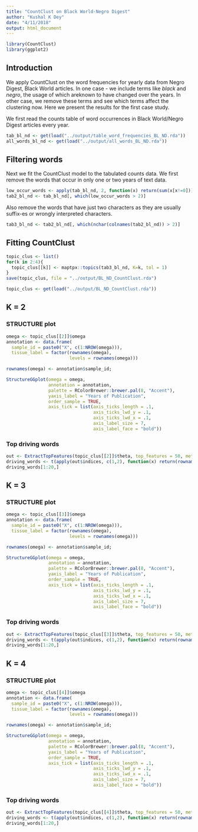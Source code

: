 ```yaml
---
title: "CountClust on Black World-Negro Digest"
author: "Kushal K Dey"
date: "4/11/2018"
output: html_document
---
```


```r
library(CountClust)
library(ggplot2)
```

## Introduction

We apply CountClust on the word frequencies for yearly data from Negro Digest,
Black World articles. In one case - we include terms like *black* and *negro*, 
the usage of which areknown to have changed over the years. In other case, we 
remove these terms and see which terms affect the clustering now. Here we present 
the results for the first case study.

We first read the counts table of word occurrences in Black World/Negro Digest
articles every year.

```r
tab_bl_nd <- get(load("../output/table_word_frequencies_BL_ND.rda"))
all_words_bl_nd <- get(load("../output/all_words_BL_ND.rda"))
```

## Filtering words 

Next we fit the CountClust model to the tabulated counts data. We first remove 
the words that occur in only one or two years of text data. 

```r
low_occur_words <- apply(tab_bl_nd, 2, function(x) return(sum(x[x!=0])))
tab2_bl_nd <- tab_bl_nd[, which(low_occur_words > 2)]
```

Also remove the words that have just two characters as they are usually suffix-es or wrongly
interpreted characters.

```r
tab3_bl_nd <- tab2_bl_nd[, which(nchar(colnames(tab2_bl_nd)) > 2)]
```

## Fitting CountClust

```r
topic_clus <- list()
for(k in 2:4){
  topic_clus[[k]] <- maptpx::topics(tab3_bl_nd, K=k, tol = 1)
}
save(topic_clus, file = "../output/BL_ND_CountClust.rda")
```


```r
topic_clus <- get(load("../output/BL_ND_CountClust.rda"))
```

## K = 2

### STRUCTURE plot 

```r
omega <- topic_clus[[2]]$omega
annotation <- data.frame(
  sample_id = paste0("X", c(1:NROW(omega))),
  tissue_label = factor(rownames(omega),
                        levels = rownames(omega)))

rownames(omega) <- annotation$sample_id;

StructureGGplot(omega = omega,
                annotation = annotation,
                palette = RColorBrewer::brewer.pal(8, "Accent"),
                yaxis_label = "Years of Publication",
                order_sample = TRUE,
                axis_tick = list(axis_ticks_length = .1,
                                 axis_ticks_lwd_y = .1,
                                 axis_ticks_lwd_x = .1,
                                 axis_label_size = 7,
                                 axis_label_face = "bold"))

```

### Top driving words 

```r
out <- ExtractTopFeatures(topic_clus[[2]]$theta, top_features = 50, method = "poisson", options = "min")
driving_words <- t(apply(out$indices, c(1,2), function(x) return(rownames(topic_clus[[2]]$theta)[x])))
driving_words[1:20,]
```

## K = 3

### STRUCTURE plot 

```r
omega <- topic_clus[[3]]$omega
annotation <- data.frame(
  sample_id = paste0("X", c(1:NROW(omega))),
  tissue_label = factor(rownames(omega),
                        levels = rownames(omega)))

rownames(omega) <- annotation$sample_id;

StructureGGplot(omega = omega,
                annotation = annotation,
                palette = RColorBrewer::brewer.pal(8, "Accent"),
                yaxis_label = "Years of Publication",
                order_sample = TRUE,
                axis_tick = list(axis_ticks_length = .1,
                                 axis_ticks_lwd_y = .1,
                                 axis_ticks_lwd_x = .1,
                                 axis_label_size = 7,
                                 axis_label_face = "bold"))

```

### Top driving words 

```r
out <- ExtractTopFeatures(topic_clus[[3]]$theta, top_features = 50, method = "poisson", options = "min")
driving_words <- t(apply(out$indices, c(1,2), function(x) return(rownames(topic_clus[[3]]$theta)[x])))
driving_words[1:20,]
```

## K = 4

### STRUCTURE plot 

```r
omega <- topic_clus[[4]]$omega
annotation <- data.frame(
  sample_id = paste0("X", c(1:NROW(omega))),
  tissue_label = factor(rownames(omega),
                        levels = rownames(omega)))

rownames(omega) <- annotation$sample_id;

StructureGGplot(omega = omega,
                annotation = annotation,
                palette = RColorBrewer::brewer.pal(8, "Accent"),
                yaxis_label = "Years of Publication",
                order_sample = TRUE,
                axis_tick = list(axis_ticks_length = .1,
                                 axis_ticks_lwd_y = .1,
                                 axis_ticks_lwd_x = .1,
                                 axis_label_size = 7,
                                 axis_label_face = "bold"))

```

### Top driving words 

```r
out <- ExtractTopFeatures(topic_clus[[4]]$theta, top_features = 50, method = "poisson", options = "min")
driving_words <- t(apply(out$indices, c(1,2), function(x) return(rownames(topic_clus[[4]]$theta)[x])))
driving_words[1:20,]
```



